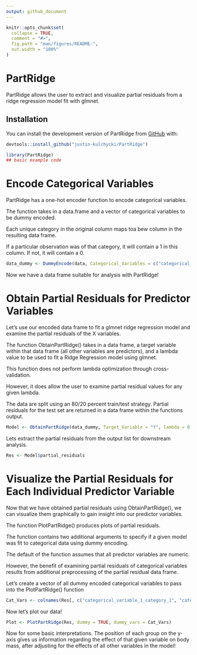 ```yaml
---
output: github_document
---
```


<!-- README.md is generated from README.Rmd. Please edit that file -->

```r
knitr::opts_chunk$set(
  collapse = TRUE,
  comment = "#>",
  fig.path = "man/figures/README-",
  out.width = "100%"
)
```

# PartRidge

<!-- badges: start -->
<!-- badges: end -->

PartRidge allows the user to extract and visualize partial residuals from a ridge regression model fit with glmnet.

## Installation

You can install the development version of PartRidge from [GitHub](https://github.com/) with:

``` r
devtools::install_github("justin-kulchycki/PartRidge")
```

```r
library(PartRidge)
## basic example code
```

# Encode Categorical Variables

PartRidge has a one-hot encoder function to encode categorical variables. 

The function takes in a data.frame and a vector of categorical variables to be dummy encoded. 

Each unique category in the original column maps toa bew column in the resulting data frame. 

If a particular observation was of that category, it will contain a 1 in this column. If not, it will contain a 0.

```r
data_dummy <- DummyEncode(data, Categorical_Variables = c("categorical_variable_1", "categorical_variable_2"))
```

Now we have a data frame suitable for analysis with PartRidge!

# Obtain Partial Residuals for Predictor Variables

Let's use our encoded data frame to fit a glmnet ridge regression model and examine the partial residuals of the X variables. 

The function ObtainPartRidge() takes in a data frame, a target variable within that data frame (all other variables are predictors), and a lambda value to be used to fit a Ridge Regression model using glmnet. 

This function does not perform lambda optimization through cross-validation. 

However, it does allow the user to examine partial residual values for any given lambda. 

The data are split using an 80/20 percent train/test strategy. Partial residuals for the test set are returned in a data frame within the functions output. 

```r
Model <- ObtainPartRidge(data_dummy, Target_Variable = "Y", lambda = 0.1)
```

Lets extract the partial residuals from the output list for downstream analysis.

```r
Res <- Model$partial_residuals
```

# Visualize the Partial Residuals for Each Individual Predictor Variable

Now that we have obtained partial residuals using ObtainPartRidge(), we can visualize them graphically to gain insight into our predictor variables.

The function PlotPartRidge() produces plots of partial residuals. 

The function contains two additional arguments to specify if a given model was fit to categorical data using dummy encoding. 

The default of the function assumes that all predictor variables are numeric. 

However, the benefit of examining partial residuals of categorical variables results from additional preprocessing of the partial residual data frame. 


Let's create a vector of all dummy encoded categorical variables to pass into the PlotPartRidge() function

```r
Cat_Vars <- colnames(Res[, c("categorical_variable_1_category_1", "categorical_variable_1_categor_2", "catergorical_variable_2_category_1", "categorical_variable_category_2")])
```

Now let's plot our data!

```r
Plot <- PlotPartRidge(Res, dummy = TRUE, dummy_vars = Cat_Vars)
```

Now for some basic interpretations. The position of each group on the y-axis gives us information regarding the effect of that given variable on body mass, after adjusting for the effects of all other variables in the model!


